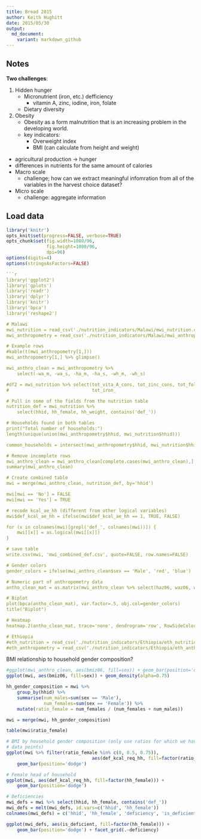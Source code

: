 ```yaml
---
title: Bread 2015
author: Keith Hughitt
date: 2015/05/30
output:
  md_document:
    variant: markdown_github
---
```


Notes
-----

**Two challenges**:

1. Hidden hunger
   - Micronutrient (iron, etc.) defficiency
        - vitamin A, zinc, iodine, iron, folate
   - Dietary diversity
2. Obesity
   - Obesity as a form malnutrition that is an increasing problem in the
     developing world.
   - key indicators:
     - Overweight index
     - BMI (can calculate from height and weight)

- agricultural production -> hunger
- differences in nutrients for the same amount of calories
- Macro scale
    - challenge; how can we extract meaningful infomration from all of the
    variables in the harvest choice dataset?
- Micro scale
    - challenge: aggregate information

Load data
---------

```r
library('knitr')
opts_knit$set(progress=FALSE, verbose=TRUE)
opts_chunk$set(fig.width=1080/96,
               fig.height=1080/96,
               dpi=96)
options(digits=4)
options(stringsAsFactors=FALSE)

```r
library('ggplot2')
library('gplots')
library('readr')
library('dplyr')
library('knitr')
library('bpca')
library('reshape2')

# Malawi
mwi_nutrition = read_csv('./nutrition_indicators/Malawi/mwi_nutrition.csv')
mwi_anthropometry = read_csv('./nutrition_indicators/Malawi/mwi_anthropometry.csv')

# Example rows
#kable(t(mwi_anthropometry[1,]))
mwi_anthropometry[1,] %>% glimpse()

mwi_anthro_clean = mwi_anthropometry %>% 
    select(-wa_m, -wa_s, -ha_m, -ha_s, -wh_m, -wh_s)

#df2 = mwi_nutrition %>% select(tot_vita_A_cons, tot_zinc_cons, tot_fol_cons,
#                               tot_iron_

# Pull in some of the fields from the nutrition table 
nutrition_def = mwi_nutrition %>% 
    select(hhid, hh_female, hh_weight, contains('def_'))

# Households found in both tables
print("Total number of households:")
length(unique(union(mwi_anthropometry$hhid, mwi_nutrition$hhid)))

common_households = intersect(mwi_anthropometry$hhid, mwi_nutrition$hhid)

# Remove incomplete rows
mwi_anthro_clean = mwi_anthro_clean[complete.cases(mwi_anthro_clean),]
summary(mwi_anthro_clean)

# Create combined table
mwi = merge(mwi_anthro_clean, nutrition_def, by='hhid')

mwi[mwi == 'No'] = FALSE
mwi[mwi == 'Yes'] = TRUE

# recode kcal_ae_hh (different from other logical variables)
mwi$def_kcal_ae_hh = ifelse(mwi$def_kcal_ae_hh == 1, TRUE, FALSE)

for (x in colnames(mwi)[grepl('def_', colnames(mwi))]) {
    mwi[[x]] = as.logical(mwi[[x]])
}

# save table
write.csv(mwi, 'mwi_combined_def.csv', quote=FALSE, row.names=FALSE)

# Gender colors
gender_colors = ifelse(mwi_anthro_clean$sex == 'Male', 'red', 'blue')

# Numeric part of anthropometry data
antho_clean_mat = as.matrix(mwi_anthro_clean %>% select(haz06, waz06, whz06, bmiz06))

# Biplot
plot(bpca(antho_clean_mat), var.factor=.5, obj.col=gender_colors)
title("Biplot")

# Heatmap
heatmap.2(antho_clean_mat, trace='none', dendrogram='row', RowSideColors=gender_colors)

# Ethiopia
#eth_nutrition = read_csv('./nutrition_indicators/Ethiopia/eth_nutrition.csv')
#eth_anthropometry = read_csv('./nutrition_indicators/Ethiopia/eth_anthropometry.csv')
```

BMI relationship to household gender composition?

```r
#ggplot(mwi_anthro_clean, aes(bmiz06, fill=sex)) + geom_bar(position='dodge')
ggplot(mwi, aes(bmiz06, fill=sex)) + geom_density(alpha=0.75)

hh_gender_composition = mwi %>%
    group_by(hhid) %>% 
    summarise(num_males=sum(sex == 'Male'), 
              num_females=sum(sex == 'Female')) %>%
    mutate(ratio_female = num_females / (num_females + num_males))

mwi = merge(mwi, hh_gender_composition)

table(mwi$ratio_female)

# BMI by household gender composition (only use ratios for which we have > 5
# data points)
ggplot(mwi %>% filter(ratio_female %in% c(0, 0.5, 0.75)), 
                                aes(def_kcal_req_hh, fill=factor(ratio_female))) + 
    geom_bar(position='dodge')

# Female head of household
ggplot(mwi, aes(def_kcal_req_hh, fill=factor(hh_female))) + 
    geom_bar(position='dodge')

# Deficiencies
mwi_defs = mwi %>% select(hhid, hh_female, contains('def_'))
mwi_defs = melt(mwi_defs, id.vars=c('hhid', 'hh_female'))
colnames(mwi_defs) = c('hhid', 'hh_female', 'deficiency', 'is_deficient')

ggplot(mwi_defs, aes(is_deficient, fill=factor(hh_female))) + 
    geom_bar(position='dodge') + facet_grid(.~deficiency)
```
